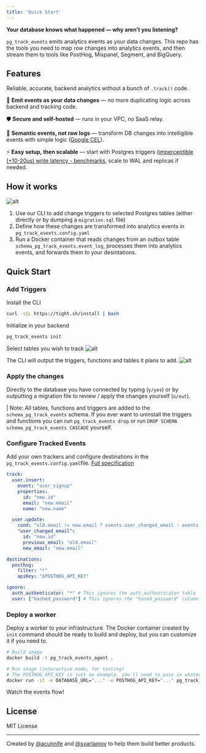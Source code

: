 ```yaml
---
title: 'Quick Start'
---
```

**Your database knows what happened — why aren’t you listening?**

`pg_track_events` emits analytics events as your data changes. This repo has the tools you need to map row changes into analytics events, and then stream them to tools like PostHog, Mixpanel, Segment, and BigQuery.

## Features

Reliable, accurate, backend analytics without a bunch of `.track()` code.

🔄 **Emit events as your data changes** — no more duplicating logic across backend and tracking code.

🛡️ **Secure and self-hosted** — runs in your VPC, no SaaS relay.

🧠 **Semantic events, not raw logs** — transform DB changes into intelligible events with simple logic ([Google CEL](https://cel.dev/)).

⚡️ **Easy setup, then scalable** — start with Postgres triggers ([imperceptible (+10-20µs) write latency - benchmarks](https://github.com/tight-eng/pg_track_events/tree/main/benchmarks), scale to WAL and replicas if needed.

## How it works

![alt](https://raw.githubusercontent.com/tight-eng/pg_track_events/refs/heads/main/docs/public/diagram.svg)

1. Use our CLI to add change triggers to selected Postgres tables (either directly or by dumping a `migration.sql` file)
1. Define how these changes are transformed into analytics events in `pg_track_events.config.yaml`
1. Run a Docker container that reads changes from an outbox table `schema_pg_track_events.event_log`, processes them into analytics events, and forwards them to your desintations.

## Quick Start

### Add Triggers

Install the CLI

```bash
curl -sSL https://tight.sh/install | bash
```

Initialize in your backend

```bash
pg_track_events init
```

Select tables you wish to track
![alt](https://raw.githubusercontent.com/tight-eng/pg_track_events/refs/heads/main/docs/public/table-choices-with-selections.jpg?raw=true)

The CLI will output the triggers, functions and tables it plans to add.
![alt](https://raw.githubusercontent.com/tight-eng/pg_track_events/refs/heads/main/docs/public/planned-queries.jpg?raw=true)

### Apply the changes

Directly to the database you have connected by typing (`y/yes`) or by outputting a migration file to review / apply the changes yourself (`o/out`).

| Note: All tables, functions and triggers are added to the `schema_pg_track_events` schema. If you ever want to uninstall the triggers and functions you can run `pg_track_events drop` or run `DROP SCHEMA schema_pg_track_events CASCADE` yourself.

### Configure Tracked Events

Add your own trackers and configure destinations in the `pg_track_events.config.yaml`file. [Full specification](/)

```yaml title="pg_track_events.config.yaml"
track:
  user.insert:
    event: "user_signup"
    properties:
      id: "new.id"
      email: "new.email"
      name: "new.name"

  user.update:
    cond: "old.email != new.email ? events.user_changed_email : events.user_updated"
    "user_changed_email":
      id: "new.id"
      previous_email: "old.email"
      new_email: "new.email"

destinations:
  posthog:
    filter: "*"
    apiKey: "$POSTHOG_API_KEY"

ignore:
  auth_authenticator: "*" # This ignores the auth_authenticator table
  user: ["hashed_password"] # This ignores the "hased_password" column
```

### Deploy a worker

Deploy a worker to your infrastructure. The Docker container created by `init` command should be ready to build and deploy, but you can customize it if you need to.

```bash
# Build image
docker build -t pg_track_events_agent .

# Run image (interactive mode, for testing)
# The POSTHOG_API_KEY is just an example, you'll need to pass in whatever env vars you're referencing from your pg_track_events.config.yaml file
docker run -it -e DATABASE_URL="..." -e POSTHOG_API_KEY="..." pg_track_events_agent
```

Watch the events flow!

## License

MIT License

---

Created by [@acunnife](https://github.com/acunniffe) and [@svarlamov](https://github.com/svarlamov) to help them build better products.
